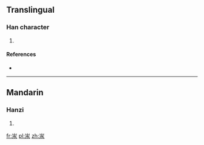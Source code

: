 ==Translingual==

===Han character===
{{Han char|rn=85|rad=水|as=03|sn=7|four=|canj=UE}}

# {{defn|Han|sort=水03}}

====References====
* {{Han ref|kx=0605.100|dkj=17129|dj=0999.030|hdz=31550.030|uh=6C56|ud=27734}}

----

==Mandarin==

===Hanzi===
{{cmn-hanzi|pin=[[gān]] ([[gan1]]), [[hán]] ([[han2]]), [[pài]] ([[pai4]])|wg=kan<sup>1</sup>, han<sup>2</sup>, p'ai<sup>4</sup>}}

# {{defn|lang=cmn|sort=水03}}

[[fr:汖]]
[[pl:汖]]
[[zh:汖]]